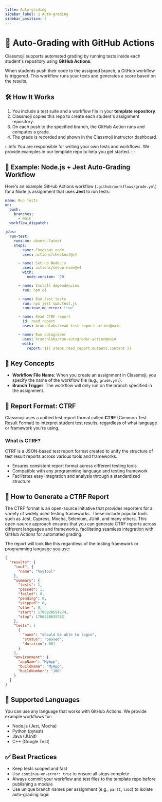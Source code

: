 ```yaml
---
title: Auto-grading
sidebar_label: 🤖 Auto-grading
sidebar_position: 3
---
```


# 🤖 Auto-Grading with GitHub Actions

Classmoji supports automated grading by running tests inside each student's repository using **GitHub Actions**.

When students push their code to the assigned branch, a GitHub workflow is triggered. This workflow runs your tests and generates a score based on the results.

## 🛠️ How It Works

1. You include a test suite and a workflow file in your **template repository**.
2. Classmoji copies this repo to create each student's assignment repository.
3. On each push to the specified branch, the GitHub Action runs and computes a grade.
4. The grade is recorded and shown in the Classmoji instructor dashboard.

:::info
You are responsible for writing your own tests and workflows. We provide examples in our template repo to help you get started.
:::

## 🧾 Example: Node.js + Jest Auto-Grading Workflow

Here's an example GitHub Actions workflow (`.github/workflows/grade.yml`) for a Node.js assignment that uses **Jest** to run tests:

```yaml
name: Run Tests
on:
  push:
    branches:
      - main
  workflow_dispatch:

jobs:
  run-test:
    runs-on: ubuntu-latest
    steps:
      - name: Checkout code
        uses: actions/checkout@v4

      - name: Set up Node.js
        uses: actions/setup-node@v4
        with:
          node-version: '20'

      - name: Install dependencies
        run: npm ci

      - name: Run Jest tests
        run: npx jest sum.test.js
        continue-on-error: true

      - name: Read CTRF report
        id: read_report
        uses: brunchlabs/read-test-report-action@main

      - name: Run autograder
        uses: brunchlabs/run-autograder-action@main
        with:
          report: ${{ steps.read_report.outputs.content }}
```

## 📕 Key Concepts

- **Workflow File Name**: When you create an assignment in Classmoji, you specify the name of the workflow file (e.g., `grade.yml`).
- **Branch Trigger**: The workflow will only run on the branch specified in the assignment.

## 🧩 Report Format: CTRF

Classmoji uses a unified test report format called **CTRF** (Common Test Result Format) to interpret student test results, regardless of what language or framework you're using.

### What is CTRF?

CTRF is a JSON-based test report format created to unify the structure of test result reports across various tools and frameworks.

- Ensures consistent report format across different testing tools
- Compatible with any programming language and testing framework
- Facilitates easy integration and analysis through a standardized structure

## 🔧 How to Generate a CTRF Report

The CTRF format is an open-source initiative that provides reporters for a variety of widely used testing frameworks. These include popular tools such as Jest, Cypress, Mocha, Selenium, JUnit, and many others. This open-source approach ensures that you can generate CTRF reports across different languages and frameworks, facilitating seamless integration with GitHub Actions for automated grading.

The report will look like this regardless of the testing framework or programming language you use:

```json
{
  "results": {
    "tool": {
      "name": "AnyTool"
    },
    "summary": {
      "tests": 1,
      "passed": 1,
      "failed": 0,
      "pending": 0,
      "skipped": 0,
      "other": 0,
      "start": 1706828654274,
      "stop": 1706828655782
    },
    "tests": [
      {
        "name": "should be able to login",
        "status": "passed",
        "duration": 801
      }
    ],
    "environment": {
      "appName": "MyApp",
      "buildName": "MyApp",
      "buildNumber": "100"
    }
  }
}
```

## 🔧 Supported Languages

You can use any language that works with GitHub Actions. We provide example workflows for:

- Node.js (Jest, Mocha)
- Python (pytest)
- Java (JUnit)
- C++ (Google Test)

## ✅ Best Practices

- Keep tests scoped and fast
- Use `continue-on-error: true` to ensure all steps complete
- Always commit your workflow and test files to the template repo before publishing a module
- Use unique branch names per assignment (e.g., `part1`, `lab2`) to isolate auto-grading logic
